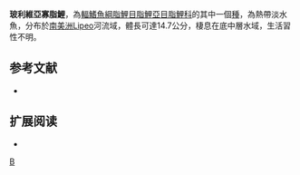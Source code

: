 {{Speciesbox 
| taxon = Oligosarcus bolivianus
| status = LC
| status_system = IUCN3.1
| authority =  [[Fowler|Fowler]], 1940
| synonyms = *''Acestrorhamphus bolivianus''<br /><small>Fowler, 1940</small>
}}
'''玻利維亞寡脂鯉'''，為[[輻鰭魚綱|輻鰭魚綱]][[脂鯉目|脂鯉目]][[脂鯉亞目|脂鯉亞目]][[脂鯉科|脂鯉科]]的其中一個[[種|種]]，為熱帶淡水魚，分布於[[南美洲|南美洲]]Lipeo河流域，體長可達14.7公分，棲息在底中層水域，生活習性不明。

==参考文献==
{{refbegin}}
*{{FishBase_species|genus=Oligosarcus|species=bolivianus|year=2013|month=12}}
{{refend}}

== 扩展阅读 ==
{{refbegin}}
*{{wikispecies-inline|Oligosarcus bolivianus|玻利維亞寡脂鯉}}
{{refend}}
{{Taxonbar|from=Q5561071}}

[[Category:寡脂鯉屬|B]]


{{魚類小作品}}